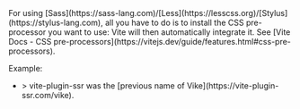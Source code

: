 
<CommunityNote />
For using [Sass](https://sass-lang.com)/[Less](https://lesscss.org)/[Stylus](https://stylus-lang.com), all you have to do is to install the CSS pre-processor you want to use: Vite will then automatically integrate it. See [Vite Docs - CSS pre-processors](https://vitejs.dev/guide/features.html#css-pre-processors).

Example:
 - <Example timestamp="2021.07" repo="brillout/vite-plugin-ssr-sass" />
   > vite-plugin-ssr was the [previous name of Vike](https://vite-plugin-ssr.com/vike).
